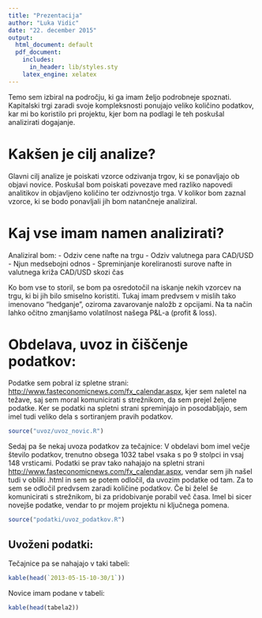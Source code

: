 ```yaml
---
title: "Prezentacija"
author: "Luka Vidic"
date: "22. december 2015"
output:
  html_document: default
  pdf_document:
    includes:
      in_header: lib/styles.sty
    latex_engine: xelatex
---
```


Temo sem izbiral na področju, ki ga imam željo podrobneje spoznati. Kapitalski trgi zaradi svoje kompleksnosti ponujajo veliko količino podatkov, kar mi bo koristilo pri projektu, kjer bom na podlagi le teh poskušal analizirati dogajanje.

Kakšen je cilj analize?
=======================

Glavni cilj analize je poiskati vzorce odzivanja trgov, ki se ponavljajo ob objavi novice. Poskušal bom poiskati povezave med razliko napovedi analitikov in objavljeno količino ter odzivnostjo trga. V kolikor bom zaznal vzorce, ki se bodo ponavljali jih bom natančneje analiziral.

Kaj vse imam namen analizirati?
================================

Analiziral bom:
- Odziv cene nafte na trgu
- Odziv valutnega para CAD/USD
- Njun medsebojni odnos
- Spreminjanje koreliranosti surove nafte in valutnega križa CAD/USD skozi čas

Ko bom vse to storil, se bom pa osredotočil na iskanje nekih vzorcev na trgu, ki bi jih bilo smiselno koristiti. Tukaj imam predvsem v mislih tako imenovano "hedganje", oziroma zavarovanje naložb z opcijami. Na ta način lahko očitno zmanjšamo volatilnost našega P&L-a (profit & loss).

Obdelava, uvoz in čiščenje podatkov:
===========================

Podatke sem pobral iz spletne strani: <http://www.fasteconomicnews.com/fx_calendar.aspx>, kjer sem naletel na težave, saj sem moral komunicirati s strežnikom, da sem prejel željene podatke. Ker se podatki na spletni strani spreminjajo in posodabljajo, sem imel tudi veliko dela s sortiranjem pravih podatkov.
```r
source("uvoz/uvoz_novic.R")
```


Sedaj pa še nekaj uvoza podatkov za tečajnice:
V obdelavi bom imel večje število podatkov, trenutno obsega 1032 tabel vsaka s po 9 stolpci in vsaj 148 vrsticami. Podatki se prav tako nahajajo na spletni strani <http://www.fasteconomicnews.com/fx_calendar.aspx>, vendar sem jih našel tudi v obliki .html in sem se potem odločil, da uvozim podatke od tam. Za to sem se odločil predvsem zaradi količine podatkov. Če bi želel še komunicirati s strežnikom, bi za pridobivanje porabil več časa. Imel bi sicer novejše podatke, vendar to pr mojem projektu ni ključnega pomena. 
```r
source("podatki/uvoz_podatkov.R")
```

Uvoženi podatki:
----------------

Tečajnice pa se nahajajo v taki tabeli:
```r
kable(head(`2013-05-15-10-30/1`))
```
 
Novice imam podane v tabeli:
```r
kable(head(tabela2))
```



